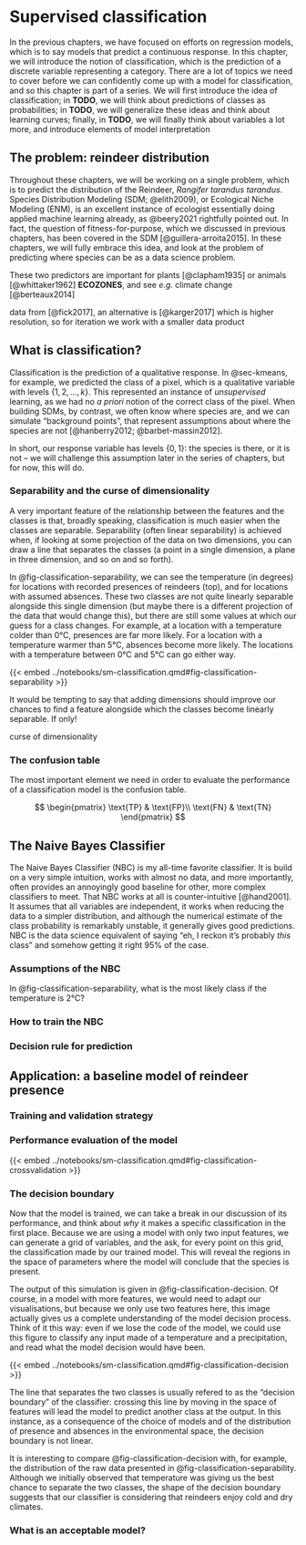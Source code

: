 # Supervised classification {#sec-classification}

In the previous chapters, we have focused on efforts on regression models, which is to say models that predict a continuous response. In this chapter, we will introduce the notion of classification, which is the prediction of a discrete variable representing a category. There are a lot of topics we need to cover before we can confidently come up with a model for classification, and so this chapter is part of a series. We will first introduce the idea of classification; in **TODO**, we will think about predictions of classes as probabilities; in **TODO**, we will generalize these ideas and think about learning curves; finally, in **TODO**, we will finally think about variables a lot more, and introduce elements of model interpretation

## The problem: reindeer distribution

Throughout these chapters, we will be working on a single problem, which is to predict the distribution of the Reindeer, *Rangifer tarandus tarandus*. Species Distribution Modeling (SDM; @elith2009), or Ecological Niche Modeling (ENM), is an excellent instance of ecologist essentially doing applied machine learning already, as @beery2021 rightfully pointed out. In fact, the question of fitness-for-purpose, which we discussed in previous chapters, has been covered in the SDM [@guillera-arroita2015]. In these chapters, we will fully embrace this idea, and look at the problem of predicting where species can be as a data science problem.

These two predictors are important for plants [@clapham1935] or animals [@whittaker1962] **ECOZONES**, and see *e.g.* climate change [@berteaux2014]

data from [@fick2017], an alternative is [@karger2017] which is higher resolution, so for iteration we work with a smaller data product

## What is classification?

Classification is the prediction of a qualitative response. In @sec-kmeans, for example, we predicted the class of a pixel, which is a qualitative variable with levels $\{1, 2, \dots, k\}$. This represented an instance of *unsupervised* learning, as we had no *a priori* notion of the correct class of the pixel. When building SDMs, by contrast, we often know where species are, and we can simulate "background points", that represent assumptions about where the species are not [@hanberry2012; @barbet-massin2012].

In short, our response variable has levels $\{0, 1\}$: the species is there, or it is not -- we will challenge this assumption later in the series of chapters, but for now, this will do.

### Separability and the curse of dimensionality

A very important feature of the relationship between the features and the classes is that, broadly speaking, classification is much easier when the classes are separable. Separability (often linear separability) is achieved when, if looking at some projection of the data on two dimensions, you can draw a line that separates the classes (a point in a single dimension, a plane in three dimension, and so on and so forth).

In @fig-classification-separability, we can see the temperature (in degrees) for locations with recorded presences of reindeers (top), and for locations with assumed absences. These two classes are not quite linearly separable alongside this single dimension (but maybe there is a different projection of the data that would change this), but there are still some values at which our guess for a class changes. For example, at a location with a temperature colder than 0°C, presences are far more likely. For a location with a temperature warmer than 5°C, absences become more likely. The locations with a temperature between 0°C and 5°C can go either way.

{{< embed ../notebooks/sm-classification.qmd#fig-classification-separability >}}

It would be tempting to say that adding dimensions should improve our chances to find a feature alongside which the classes become linearly separable. If only!

curse of dimensionality

### The confusion table

The most important element we need in order to evaluate the performance of a classification model is the confusion table.

$$
\begin{pmatrix}
\text{TP} & \text{FP}\\
\text{FN} & \text{TN} 
\end{pmatrix}
$$

## The Naive Bayes Classifier

The Naive Bayes Classifier (NBC) is my all-time favorite classifier. It is build on a very simple intuition, works with almost no data, and more importantly, often provides an annoyingly good baseline for other, more complex classifiers to meet. That NBC works at all is counter-intuitive [@hand2001]. It assumes that all variables are independent, it works when reducing the data to a simpler distribution, and although the numerical estimate of the class probability is remarkably unstable, it generally gives good predictions. NBC is the data science equivalent of saying "eh, I reckon it's probably *this* class" and somehow getting it right 95% of the case.

### Assumptions of the NBC

In @fig-classification-separability, what is the most likely class if the temperature is 2°C?

### How to train the NBC

### Decision rule for prediction

## Application: a baseline model of reindeer presence

### Training and validation strategy

### Performance evaluation of the model

{{< embed ../notebooks/sm-classification.qmd#fig-classification-crossvalidation >}}

### The decision boundary

Now that the model is trained, we can take a break in our discussion of its performance, and think about *why* it makes a specific classification in the first place. Because we are using a model with only two input features, we can generate a grid of variables, and the ask, for every point on this grid, the classification made by our trained model. This will reveal the regions in the space of parameters where the model will conclude that the species is present.

The output of this simulation is given in @fig-classification-decision. Of course, in a model with more features, we would need to adapt our visualisations, but because we only use two features here, this image actually gives us a complete understanding of the model decision process. Think of it this way: even if we lose the code of the model, we could use this figure to classify any input made of a temperature and a precipitation, and read what the model decision would have been.

{{< embed ../notebooks/sm-classification.qmd#fig-classification-decision >}}

The line that separates the two classes is usually refered to as the "decision boundary" of the classifier: crossing this line by moving in the space of features will lead the model to predict another class at the output. In this instance, as a consequence of the choice of models and of the distribution of presence and absences in the environmental space, the decision boundary is not linear.

It is interesting to compare @fig-classification-decision with, for example, the distribution of the raw data presented in @fig-classification-separability. Although we initially observed that temperature was giving us the best chance to separate the two classes, the shape of the decision boundary suggests that our classifier is considering that reindeers enjoy cold and dry climates.

### What is an acceptable model?